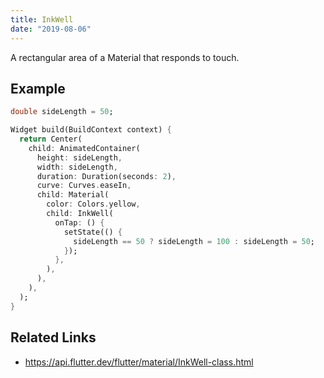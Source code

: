 ```yaml
---
title: InkWell
date: "2019-08-06"
---
```


A rectangular area of a Material that responds to touch.

## Example

```dart liveslice=InkWell
double sideLength = 50;

Widget build(BuildContext context) {
  return Center(
    child: AnimatedContainer(
      height: sideLength,
      width: sideLength,
      duration: Duration(seconds: 2),
      curve: Curves.easeIn,
      child: Material(
        color: Colors.yellow,
        child: InkWell(
          onTap: () {
            setState(() {
              sideLength == 50 ? sideLength = 100 : sideLength = 50;
            });
          },
        ),
      ),
    ),
  );
}
```


## Related Links
- https://api.flutter.dev/flutter/material/InkWell-class.html
